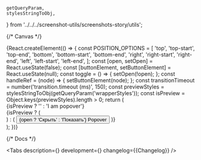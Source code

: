 

    getQueryParam,
    stylesStringToObj,
} from '../../../screenshot-utils/screenshots-story/utils';

<Meta title='Components/Popover' component={Popover} id='Popover' />

{/* Canvas */}

<Story name='Popover'>
    {React.createElement(() => {
        const POSITION_OPTIONS = [
            'top',
            'top-start',
            'top-end',
            'bottom',
            'bottom-start',
            'bottom-end',
            'right',
            'right-start',
            'right-end',
            'left',
            'left-start',
            'left-end',
        ];
        const [open, setOpen] = React.useState(false);
        const [buttonElement, setButtonElement] = React.useState(null);
        const toggle = () => {
            setOpen(!open);
        };
        const handleRef = (node) => {
            setButtonElement(node);
        };
        const transitionTimeout = number('transition.timeout (ms)', 150);
        const previewStyles = stylesStringToObj(getQueryParam('wrapperStyles'));
        const isPreview = Object.keys(previewStyles).length > 0;
        return (
            <div
                style={
                    isPreview
                        ? previewStyles
                        : {
                              width: '100%',
                              height: '300px',
                              display: 'flex',
                              justifyContent: 'center',
                              alignItems: 'center',
                          }
                }
            >
                <style>{`.popover {border-radius: 8px}  `}</style>
                <Popover
                    anchorElement={buttonElement}
                    popperClassName='popover'
                    useAnchorWidth={boolean('useAnchorWidth', false)}
                    position={select('position', POSITION_OPTIONS, 'bottom')}
                    open={open || boolean('open', false)}
                    transition={{ timeout: transitionTimeout }}
                    offset={[number('offset[0]', 0), number('offset[1]', 0)]}
                    withArrow={boolean('withArrow', false)}
                    withTransition={boolean('withTransition', true)}
                >
                    <div
                        style={
                            isPreview
                                ? { width: 420, height: 380 }
                                : { padding: '15px', width: '156px' }
                        }
                    >
                        {isPreview ? '' : 'I am popover'}
                    </div>
                </Popover>
                {isPreview ? (
                    <div ref={handleRef} />
                ) : (
                    <Button ref={handleRef} onClick={toggle}>
                        {open ? 'Скрыть' : 'Показать'} Popover
                    </Button>
                )}
            </div>
        );
    })}
</Story>

{/* Docs */}

<ComponentHeader
    name='Popover'
    design='https://www.figma.com/file/cdNnkh2QdxuvYLrBm4cubM/Web-%3A%3A-Core-Default-Components?type=design&node-id=92431%3A125854&mode=design&t=Itgzojk9BOtPqYkS-1'
    children='Используется для отображения выпадающих списков и тултипов.'
/>

<Tabs
    description={<Description />}
    development={<Development />}
    changelog={<Markdown>{Changelog}</Markdown>}
/>
